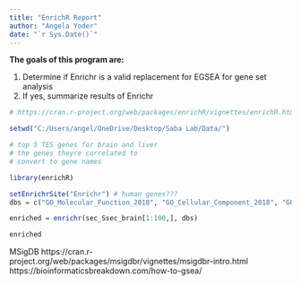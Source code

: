 ```yaml
---
title: "EnrichR Report"
author: "Angela Yoder"
date: "`r Sys.Date()`"
---
```


**The goals of this program are:**

1. Determine if Enrichr is a valid replacement for EGSEA for gene set analysis
2. If yes, summarize results of Enrichr

```r

# https://cran.r-project.org/web/packages/enrichR/vignettes/enrichR.html

setwd("C:/Users/angel/OneDrive/Desktop/Saba Lab/Data/")

# top 5 TES genes for brain and liver
# the genes theyre correlated to
# convert to gene names

```


```r
library(enrichR)

setEnrichrSite("Enrichr") # human genes???
dbs = c("GO_Molecular_Function_2018", "GO_Cellular_Component_2018", "GO_Biological_Process_2018")

enriched = enrichr(sec_Ssec_brain[1:100,], dbs)

enriched


```



MSigDB
https://cran.r-project.org/web/packages/msigdbr/vignettes/msigdbr-intro.html
https://bioinformaticsbreakdown.com/how-to-gsea/